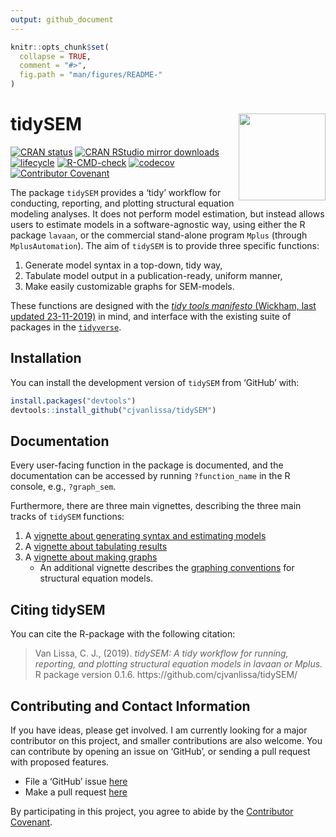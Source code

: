 ---
output: github_document
---

<!-- README.md is generated from README.Rmd. Please edit that file -->

```{r, echo = FALSE}
knitr::opts_chunk$set(
  collapse = TRUE,
  comment = "#>",
  fig.path = "man/figures/README-"
)
```

# tidySEM <a href='https://github.com/cjvanlissa/tidySEM'><img src='https://github.com/cjvanlissa/tidySEM/raw/master/docs/badge.png' align="right" height="139" /></a>

[![CRAN status](https://www.r-pkg.org/badges/version/tidySEM)](https://cran.r-project.org/package=tidySEM)
[![CRAN RStudio mirror downloads](https://cranlogs.r-pkg.org/badges/grand-total/tidySEM?color=blue)](https://r-pkg.org/pkg/tidySEM)
[![lifecycle](https://img.shields.io/badge/lifecycle-maturing-blue.svg)](https://lifecycle.r-lib.org/articles/stages.html#maturing)
[![R-CMD-check](https://github.com/cjvanlissa/tidySEM/workflows/R-CMD-check/badge.svg)](https://github.com/cjvanlissa/tidySEM/actions)
[![codecov](https://codecov.io/gh/cjvanlissa/tidySEM/branch/master/graph/badge.svg?token=0GfxUZIC9r)](https://app.codecov.io/gh/cjvanlissa/tidySEM)
[![Contributor Covenant](https://img.shields.io/badge/Contributor%20Covenant-v2.0%20adopted-ff69b4.svg)](https://www.contributor-covenant.org/version/2/0/code_of_conduct.html)
<!--[![Code of Merit](https://img.shields.io/badge/Code%20%20of%20Merit-adopted-ff69b4.svg)](https://codeofmerit.org/CODE_OF_CONDUCT.md)-->

The package `tidySEM` provides a 'tidy' workflow for conducting, reporting, and plotting structural equation modeling analyses. It does not perform model estimation, but instead allows users to estimate models in a software-agnostic way, using either the R package `lavaan`, or the commercial stand-alone program `Mplus` (through `MplusAutomation`). The aim of `tidySEM` is to provide three specific functions:

1. Generate model syntax in a top-down, tidy way,
2. Tabulate model output in a publication-ready, uniform manner,
3. Make easily customizable graphs for SEM-models.

These functions are designed with the [*tidy tools manifesto* (Wickham, last updated 23-11-2019)](https://tidyverse.tidyverse.org/articles/manifesto.html) in mind, and interface with the existing suite of packages in the [`tidyverse`](https://tidyverse.tidyverse.org/).

## Installation

<!--You can install tidySEM from CRAN with:

```{r, eval = F}
install.packages("tidySEM")
```
-->
You can install the development version of `tidySEM` from 'GitHub' with:

```{r gh-installation, eval = FALSE}
install.packages("devtools")
devtools::install_github("cjvanlissa/tidySEM")
```

## Documentation

Every user-facing function in the package is documented, and the documentation can be accessed by running `?function_name` in the R console, e.g., `?graph_sem`.

Furthermore, there are three main vignettes, describing the three main tracks of `tidySEM` functions:

1. A [vignette about generating syntax and estimating models](https://cjvanlissa.github.io/tidySEM/articles/Generating_syntax.html)
2. A [vignette about tabulating results](https://cjvanlissa.github.io/tidySEM/articles/Tabulating_results.html)
3. A [vignette about making graphs](https://cjvanlissa.github.io/tidySEM/articles/Plotting_graphs.html)
    * An additional vignette describes the [graphing conventions](https://cjvanlissa.github.io/tidySEM/articles/sem_graph.html) for
    structural equation models.

## Citing tidySEM

You can cite the R-package with the following citation:

> Van Lissa, C. J., (2019). *tidySEM: A tidy workflow for running, reporting, and plotting structural equation models in lavaan or Mplus.* R package version 0.1.6. https://github.com/cjvanlissa/tidySEM/

## Contributing and Contact Information

If you have ideas, please get involved. I am currently looking for a major contributor on this project, and smaller contributions are also welcome. You can contribute by opening an issue on 'GitHub', or sending a pull request with proposed features.

* File a 'GitHub' issue [here](https://github.com/cjvanlissa/tidySEM)
* Make a pull request [here](https://github.com/cjvanlissa/tidySEM/pulls)

By participating in this project, you agree to abide by the [Contributor Covenant](https://www.contributor-covenant.org/version/2/0/code_of_conduct.html).
